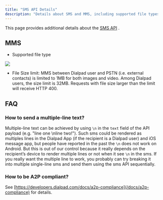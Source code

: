 ```yaml
---
title: "SMS API Details"
description: "Details about SMS and MMS, including supported file types and size limits"
---
```

This page provides additional details about the [SMS API](/reference/smssend)
.

## MMS

*   Supported file type

![](https://files.readme.io/4102412-Screen_Shot_2021-09-27_at_1.56.41_PM.png)

*   File Size limit: MMS between Dialpad user and PSTN (i.e. external contacts) is limited to 1MB for both images and video. Among Dialpad users, the size limit is 32MB. Requests with file size larger than the limit will receive HTTP 400.

## FAQ

### How to send a multiple-line text?

Multiple-line text can be achieved by using `\n` in the `text` field of the API payload (e.g. "line one \\nline two!"). Such sms could be rendered as multiples lines in the Dialpad App (if the recipient is a Dialpad user) and iOS message app, but people have reported in the past the `\n` does not work on Android. But this is out of our control because it really depends on the recipient’s device to render multiple lines or not when it see `\n` in the sms. If you really want the multiple line to work, you probably can try breaking it into multiple single-line sms and send them using the sms API sequentially.

### How to be A2P compliant?

See [https://developers.dialpad.com/docs/a2p-compliance](/docs/a2p-compliance)
 for details.